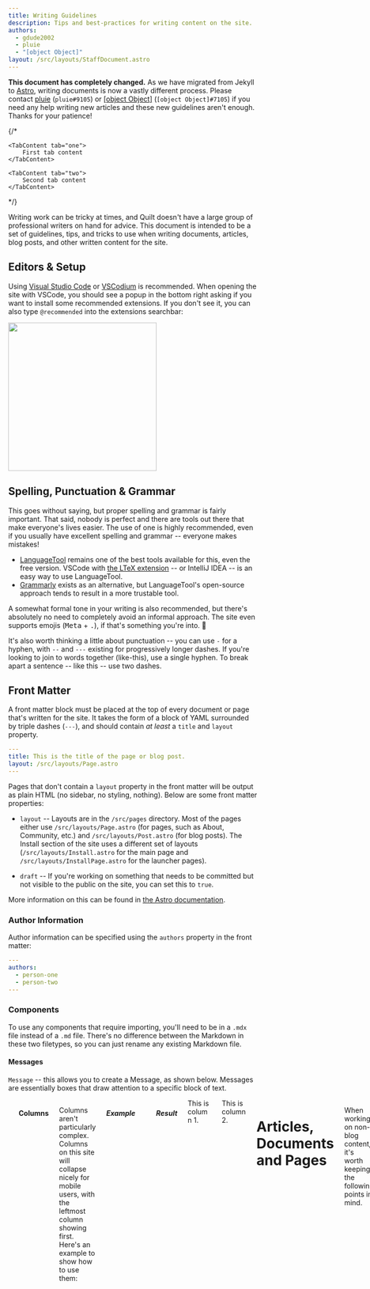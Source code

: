 ```yaml
---
title: Writing Guidelines
description: Tips and best-practices for writing content on the site.
authors:
  - gdude2002
  - pluie
  - "[object Object]"
layout: /src/layouts/StaffDocument.astro
---
```




<Message title="Warning: Migration" style="danger">

**This document has completely changed.** As we have migrated from Jekyll to [Astro](https://astro.build), writing documents is now a vastly different process. Please contact [pluie](https://github.com/pluiedev) (`pluie#9105`) or [[object Object]](https://github.com/obj-obj) (`[object Object]#7105`) if you need any help writing new articles and these new guidelines aren't enough. Thanks for your patience!

</Message>

{/*
<TabGroup id="test-group">
	<TabBar>
		<TabBarLink name="First Tab" tab="one"></TabBarLink>
		<TabBarLink name="Second Tab" tab="two"></TabBarLink>
	</TabBar>

	<TabContent tab="one">
		First tab content
	</TabContent>

	<TabContent tab="two">
		Second tab content
	</TabContent>
</TabGroup>
*/}

Writing work can be tricky at times, and Quilt doesn't have a large group of professional writers on hand for advice. This document is intended to be a set of guidelines, tips, and tricks to use when writing documents, articles, blog posts, and other written content for the site.

## Editors & Setup

Using [Visual Studio Code](https://code.visualstudio.com) or [VSCodium](https://vscodium.com) is recommended. When opening the site with VSCode, you should see a popup in the bottom right asking if you want to install some recommended extensions. If you don't see it, you can also type `@recommended` into the extensions searchbar:

<img src="/assets/img/writing/recommended-extensions.jpg" width="300" />

## Spelling, Punctuation & Grammar

This goes without saying, but proper spelling and grammar is fairly important. That said, nobody is perfect and there are tools out there that make everyone's lives easier. The use of one is highly recommended, even if you usually have excellent spelling and grammar -- everyone makes mistakes!

- [LanguageTool](https://languagetool.org) remains one of the best tools available for this, even the free version. VSCode with [the LTeX extension](https://marketplace.visualstudio.com/items?itemName=valentjn.vscode-ltex) -- or IntelliJ IDEA -- is an easy way to use LanguageTool.
- [Grammarly](https://www.grammarly.com) exists as an alternative, but LanguageTool's open-source approach tends to result in a more trustable tool.

A somewhat formal tone in your writing is also recommended, but there's absolutely no need to completely avoid an informal approach. The site even supports emojis (<kbd>Meta</kbd> + <kbd>.</kbd>), if that's something you're into. 🥔

It's also worth thinking a little about punctuation -- you can use `-` for a hyphen, with `--` and `---` existing for progressively longer dashes. If you're looking to join to words together (like-this), use a single hyphen. To break apart a sentence -- like this -- use two dashes.

## Front Matter

A front matter block must be placed at the top of every document or page that's written for the site. It takes the form of a block of YAML surrounded by triple dashes (`---`), and should contain _at least_ a `title` and `layout` property.

```yaml
---
title: This is the title of the page or blog post.
layout: /src/layouts/Page.astro
---
```

Pages that don't contain a `layout` property in the front matter will be output as plain HTML (no sidebar, no styling, nothing). Below are some front matter properties:

- `layout` -- Layouts are in the `/src/pages` directory. Most of the pages either use `/src/layouts/Page.astro` (for pages, such as About, Community, etc.) and `/src/layouts/Post.astro` (for blog posts). The Install section of the site uses a different set of layouts (`/src/layouts/Install.astro` for the main page and `/src/layouts/InstallPage.astro` for the launcher pages).

- `draft` -- If you're working on something that needs to be committed but not visible to the public on the site, you can set this to `true`.

More information on this can be found in [the Astro documentation](https://docs.astro.build/en/guides/markdown-content).

### Author Information

Author information can be specified using the `authors` property in the front matter:

```yaml
---
authors:
  - person-one
  - person-two
---
```

### Components

To use any components that require importing, you'll need to be in a `.mdx` file instead of a `.md` file. There's no difference between the Markdown in these two filetypes, so you can just rename any existing Markdown file.

#### Messages

`Message` -- this allows you to create a Message, as shown below. Messages are essentially boxes that draw attention to a specific block of text.

<div class="columns">
	<div class="column">
		##### Example

    	```astro
    	import Message from "@atoms/Message.astro";

    	<Message style="success">
    		This message has no title, but it has the "success" styling.
    	</Message>

    	<Message title="Title goes here" style="danger">
    		This message has a title, and the "danger" styling.
    	</Message>
    	```

    </div>

    <div class="column">
    	##### Result

    	<Message style="success">
    			This message has no title, but it has the "success" styling.
    	</Message>

    	<Message title="Title goes here" style="danger">
    			This message has a title, and the "danger" styling.
    	</Message>

    </div>

</div>

#### Columns

Columns aren't particularly complex. Columns on this site will collapse nicely for mobile users, with the leftmost column showing first. Here's an example to show how to use them:

##### Example

```astro
<div class="columns">
	<div class="column">
		<Message>
			This is column 1.
		</Message>
	</div>
	<div class="column">
		<Message>
			This is column 2.
		</Message>
	</div>
</div>
```

##### Result

<div class="columns">
	<div class="column">
		<Message>This is column 1.</Message>
	</div>
	<div class="column">
		<Message>This is column 2.</Message>
	</div>
</div>

# Articles, Documents and Pages

When working on non-blog content, it's worth keeping the following points in mind.

## Front Matter (Pages)

For non-blog content, the following front matter properties may be useful:

- `description` -- This is the page's meta description that will be shown in search engines and on social media. If you skip this, then the site's default description will be used instead.

# Blog Posts

As writing blog posts is somewhat different from writing an article or document, you'll need to do the following things **in addition to the requirements for any other type of page**:

- Include a date in the post's front matter.
- Include author information in the post's front matter, [as detailed above](#author-information).
- Define an excerpt in your post

For more information on these concepts, please see the following sections.

## Front Matter (Blog)

For blog posts, you need to include a `date` field in the front matter, which should be in a standard ISO format (For example, `2022-05-07 4:30:00 -00:00`). This is required for all blog posts, as the site relies on it for post ordering and to display metadata.

## Excerpts

Excerpts are meant to be a summary of what's in a blog post. **Every blog post must have an excerpt** -- failing to provide one will make the entire post be used as the excerpt, which is definitely not what you want.

Typically, excerpts are generated from the first couple of paragraphs in a post. Using the special HTML comment `<!-- MORE -->` will mark all content above it as the excerpt.

One approach would be to write a summary at the top of an article, mark it as the excerpt and add a horizontal rule to split it from the rest of the page content:

```markdown
A summary of the post goes here.

<!-- MORE -->

---

The actual post content starts here.
```

There are many ways to approach this, of course -- it's best left to the creative liberty of whoever's writing the post, so this is just a suggestion.
